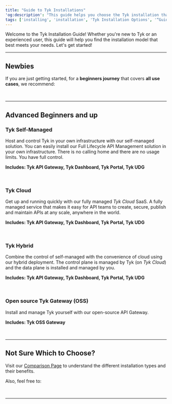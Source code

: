 ```yaml
---
title: "Guide to Tyk Installations"
'og:description': "This guide helps you choose the Tyk installation that best suits your needs."
tags: ['installing', 'installation', 'Tyk Installation Options', '“Guide to Tyk installations”', 'Tyk Open Source API Gateway', 'Tyk Self-Managed Installation', 'Tyk Cloud Installation']
---
```



Welcome to the Tyk Installation Guide! Whether you're new to Tyk or an experienced user, this guide will help you find the installation model that best meets your needs. Let's get started!

---

## Newbies

If you are just getting started, for a **beginners journey** that covers **all use cases**, we recommend:

<br/>

<ButtonLeft href="https://tyk.io/sign-up" color="green" content="starting here" />

---

## Advanced Beginners and up

### Tyk Self-Managed

Host and control Tyk in your own infrastructure with our
self-managed solution. You can easily install our Full Lifecycle API Management solution in your own infrastructure.
There is no calling home and there are no usage limits. You have full control.

**Includes: Tyk API Gateway, Tyk Dashboard, Tyk Portal, Tyk UDG**

<br/>

<ButtonLeft href="/5.7/tyk-self-managed#installation-options-for-tyk-self-managed" color="green" content="Install Self-Managed" />

### Tyk Cloud

Get up and running quickly with our fully managed *Tyk Cloud* SaaS.
A fully managed service that makes it easy for API teams to create, secure, publish and maintain APIs at any scale, anywhere in the world.

**Includes: Tyk API Gateway, Tyk Dashboard, Tyk Portal, Tyk UDG**

<br/>

<ButtonLeft href="/5.7/tyk-cloud/getting-started" color="green" content="Deploy Tyk Cloud" />

### Tyk Hybrid

Combine the control of self-managed with the convenience of cloud using our hybrid deployment. The control plane is managed by Tyk (on *Tyk Cloud*) and the data plane is installed and managed by you.

**Includes: Tyk API Gateway, Tyk Dashboard, Tyk Portal, Tyk UDG**

<br/>

<ButtonLeft href="/5.7/tyk-cloud#deploy-hybrid-gateways" color="green" content="Install Tyk Hybrid" />

 
### Open source Tyk Gateway (OSS)

Install and manage Tyk yourself with our open-source API Gateway.

**Includes: Tyk OSS Gateway**

<br/>

<ButtonLeft href="/5.7/tyk-self-managed#installation-options-for-tyk-self-managed" color="green" content="Install Tyk OSS" />

---

## Not Sure Which to Choose?

Visit our [Comparison Page](/5.7/apim) to understand the different installation types and their benefits.

Also, feel free to:

<br/>

<ButtonLeft href="https://tyk.io/sign-up" color="green" content="Contact us directly" />

---
